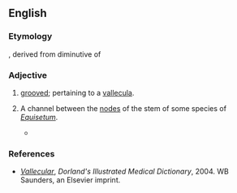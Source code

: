 ==English==

===Etymology===
{{suffix|en|vallecula|ar}}, derived from diminutive of {{der|en|la|valles||valley}}

===Adjective===
{{en-adj}}

# {{lb|en|medical}} [[grooved]]; pertaining to a [[vallecula]].
# {{lb|en|botany}} A channel between the [[node|nodes]] of the stem of some species of ''[[Equisetum]]''.
#* {{quote-journal|en|date=July 12, 2011|journal=Annals of Botany|doi=10.1093/aob/mcr161|title=An extensin-rich matrix lines the carinal canals in ''Equisetum ramosissimum'', which may function as water-conducting channels|passage=A transverse section of the internode shows a pattern of sub-epidermal strengthening tissue and chlorenchyma, '''vallecular''' canals in the cortex opposite the furrows, and carinal canals opposite the ridges.}}

===References===
* ''[https://web.archive.org/web/20071128013848/http://www.mercksource.com/pp/us/cns/cns_hl_dorlands.jspzQzpgzEzzSzppdocszSzuszSzcommonzSzdorlandszSzdorlandzSzdmd_v_02zPzhtm#12843645 Vallecular]'', ''Dorland's Illustrated Medical Dictionary'', 2004. WB Saunders, an Elsevier imprint.